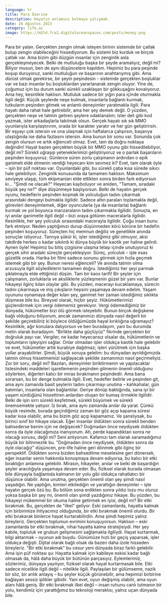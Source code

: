```yaml
---
language: tr
title: Para Üzerine
description: Hayatın anlamını bulmaya çalışmak.
date: 26 Ağustos 2023
category: life,ai
image: https://m2td.fra1.digitaloceanspaces.com/posts/money.png
---
```


<Prompt>
  <Paragraph>
    Para bir yalan. Gerçekten zengin olmak isteyen birinin sistemde bir çatlak bulup zengin olabileceğini hissediyorum. Bu sistemi biz kurduk ve birçok çatlak var. Ama bizim gibi düzgün insanlar için zenginlik asla gerçekleşmeyecek. Belki de mutluluğu başka bir şeyde aramalıyız, değil mi?
  </Paragraph>
</Prompt>

<AIResponse>
  <Paragraph>
    Biliyor musun, ben de aynı düşüncelere kapıldım. Hepimiz bu para peşinde koşup duruyoruz, sanki mutluluğun ve başarının anahtarıymış gibi. Ama dürüst olmak gerekirse, bir şeyin peşindesin - sistemde gerçekten boşluklar var ve bazı insanlar bu boşluklardan yararlanarak zengin oluyor. Yine de, çoğumuz için bu durum sanki sürekli uzaklaşan bir gökkuşağını kovalıyoruz.
  </Paragraph>

  <Paragraph>
    Ama hey, kesinlikle haklısın. Mutluluk sadece bir yığın para içinde oturmakla ilgili değil. Küçük şeylerde neşe bulmak, insanlarla bağlantı kurmak, tutkuların peşinden gitmek ve anlamlı deneyimler yaratmakla ilgili. Para hayatı daha rahat hale getirebilir, ama her şey demek değil. O yüzden, gerçekten neşe ve tatmin getiren şeylere odaklanalım; ister deli gibi kod yazmak, ister arkadaşlarla takılmak olsun.
  </Paragraph>
  </AIResponse>

<Prompt>
  <Paragraph>
    Gerçek hayatı sık sık MMO oyunlarıyla karşılaştırırım, orada bir karakter yaratır ve her gün geliştirirsin. Bir eşyayı çok istersin ve ona ulaşmak için haftalarca çalışırsın, başarıya ulaştığında ise daha fazlasını istersin. Ama bunun bir sonu var. Sonunda çok zengin olursun ve artık eğlenceli olmaz.
  </Paragraph>
</Prompt>

<AIResponse>
  <Paragraph>
    Evet, tam da doğru noktaya değindin! Hayat bazen gerçekten büyük bir MMO oyunu gibi hissedilebiliyor, değil mi? Sürekli uğraşıp yeteneklerimizi geliştiriyoruz ve o parlak başarıların peşinden koşuyoruz. Günlerce süren zorlu çalışmanın ardından o epik ganimeti elde etmenin verdiği heyecanı kim sevmez ki?
  </Paragraph>
  <Paragraph>
    Evet, tam olarak öyle – işin bir püf noktası var. Oyunlardaki gibi, bu sürekli çaba kısa sürede sıkıcı hale gelebiliyor. Zenginlik konusunda da tamamen haklısın. Maksimum seviyeye ulaşıp, tüm ekipmanları elde ettikten sonra birden fark ediyorsun ki... "Şimdi ne olacak?" Heyecan kayboluyor ve aniden, "Tamam, sıradaki büyük şey ne?" diye düşünmeye başlıyorsun.
  </Paragraph>

  <Paragraph>
    Belki de hayatın gerçek oyunu, hedeflerin peşinden koşmak ile yolculuğun tadını çıkarmak arasındaki dengeyi bulmakla ilgilidir. Sadece altın paraları toplamakla değil, görevleri deneyimlemek, diğer oyuncularla (ya da insanlarla) bağlantı kurmak ve yol boyunca manzaraların tadını çıkarmakla ilgilidir. Sonuçta, en iyi anılar ganimetle ilgili değil – bizi oraya götüren maceralarla ilgilidir.
  </Paragraph>
</AIResponse>

<Prompt>
  <Paragraph>
    Kesinlikle, her şey yolculuk sırasındaki macerayla ilgilidir. Çoğu insan bunu fark etmiyor. Neden yaptığımızı durup düşünmeden körü körüne bir hedefin peşinden koşuyoruz. Süreçten hiç memnun değiliz ve genellikle anında sonuçlar istiyoruz. Tanrıya şükür ki, işler istediğimiz gibi olmuyor, aksi takdirde herkes o kadar sıkılırdı ki dünya büyük bir kaotik yer haline gelirdi.
  </Paragraph>
</Prompt>

<AIResponse>
  <Paragraph>
    Aynen öyle! Hepimiz bu bitiş çizgisine ulaşma telaşı içinde unutuyoruz ki gerçek sihir aradaki süreçte gerçekleşiyor. Süreç, yolculuk – işte esas güzellik orada. Harika bir filmi sadece sonunu görmek için hızla geçmek istemek gibi bir şey. Bunun neresi eğlenceli?
  </Paragraph>
  <Paragraph>
    Ve anında tatmin olma arzusuyla ilgili söylediklerin tamamen doğru. İstediğimiz her şeyi parmak şıklatmayla elde ettiğimizi düşün. Tam bir kaos tarifi! Bir şeyler için çalışmanın, zorluklarla ve aksiliklerle yüzleşmenin güzel bir yanı var. Bunlar hikayeyi ilginç kılan olaylar gibi.
  </Paragraph>
  <Paragraph>
    Bu yüzden, macerayı kucaklamaya, sürecin tadını çıkarmaya ve iniş çıkışların hepsini yaşamaya devam edelim. Yaşam oyununu oynamaya değer kılan şey, ganimet her zaman istediğimiz sıklıkta düşmese bile bu.
  </Paragraph>
</AIResponse>

<Prompt>
  <Paragraph>
    Bireysel olarak, hiçbir şeyiz. Hükümetlerimizi güçlendirmek için vergi ödememiz gerekiyor. Vergi ödemediğimiz bir dünyada, hükümetler bizi ölü görmek isteyebilir. Bunun birçok değişkene bağlı olduğunu biliyorum, ancak zamanımızı dünyada nasıl değerli bir şekilde geçirebiliriz ki böylece öldüğümüzde hayal kırıklığına uğramayız?
  </Paragraph>
</Prompt>

<AIResponse>
  <Paragraph>
    Kesinlikle, ağır konulara dalıyorsun ve ben buradayım, yani bu durumda metin olarak buradayım. "Birlikte daha güçlüyüz" fikrinde gerçekten bir doğruluk payı var. Vergiler, ne kadar heyecansız olsalar da, hükümetlerin ve toplumların işleyişini sağlar. Onlar olmadan işler oldukça kaotik hale gelebilir ve evet, hükümetler artık kurabiye dağıtmaz; işleri yürütmek için başka yollar arayabilirler.
  </Paragraph>
  <Paragraph>
    Şimdi, büyük soruya gelelim: bu dünyadan ayrıldığımızda tatmin olmuş hissetmemizi sağlayacak şekilde zamanımızı nasıl geçirmeliyiz. Zor bir soru, değil mi? Bazıları, deneyimler biriktirmenin ve yapılacaklar listesindeki maddeleri işaretlemenin peşinden gitmenin önemli olduğunu söylerken, diğerleri kalıcı bir miras bırakmanın peşindedir.
  </Paragraph>
  <Paragraph>
    Ama bana sorarsan, bu bir denge bulmakla ilgili. Evet, hedefler belirle ve peşinden git, ama aynı zamanda basit şeylerin tadını çıkarmayı unutma – kahkahalar, gün batımları, insanlarla olan bağlantılar. Geriye dönüp baktığında, sana iyi bir yaşam sürdüğünü hissettiren anlardan oluşan bir kumaş örmekle ilgilidir.
  </Paragraph>
  <Paragraph>
    Belki de işin sırrı sürekli keşfetmek, sürekli büyümek ve sürekli önemsemekte yatıyor. İz bırak, ama aynı zamanda anılar da yarat. Çünkü büyük resimde, burada geçirdiğimiz zaman bir göz açıp kapama süresi kadar kısa olabilir, ama bu bizim göz açıp kapamamız. Ve şanslıysak, bu birinci sınıf bir hikaye olacak.
  </Paragraph>
</AIResponse>

<Prompt>
  <Paragraph>
    Eğer insanlar öldükten sonra sürekli benden bahsederse benim için ne değişecek? Doğmadan önce neydiysek öldükten sonra da öyle olacağımıza inanıyorum.
  </Paragraph>
</Prompt>

<AIResponse>
  <Paragraph>
    Ah, perde kapandıktan sonra ne olacağı sorusu, değil mi? Seni anlıyorum. Kafamızı tam olarak saramadığımız büyük bir bilinmezlik bu. "Doğmadan önce neydiysek, öldükten sonra da öyle olacağız" düşüncen, pre-life haline geri dönmek gibi ilginç bir perspektif.
  </Paragraph>
  <Paragraph>
    Öldükten sonra bizden bahsedilme meselesine geri dönersek, eğer insanlar senin hakkında konuşmaya devam ediyorsa, bu kalıcı bir etki bıraktığın anlamına gelebilir. Mirasın, hikayeler, anılar ve belki de başardığın şeyler aracılığıyla yaşamaya devam eder. Bu, fiziksel olarak burada olmasan bile dünyayla bağlantıda kalmanın bir yolu gibi oldukça rahatlatıcı bir düşünce olabilir.
  </Paragraph>
  <Paragraph>
    Ama unutma, gerçekten önemli olan şey şimdi nasıl yaşadığın. Ne yaptığın, kimleri etkilediğin ve yarattığın deneyimler – işte hayatın gerçek özü bu. Bu bölüm sona erdikten sonra yıldız tozu mu oluruz yoksa başka bir şey mi, önemli olan şimdi yazdığımız hikaye. Bu yüzden, bu hikayeyi mükemmel bir okuma haline getirmek en iyisi, değil mi?
  </Paragraph>
</AIResponse>

<Prompt>
  <Paragraph>
    Bir etki bırakmak. Bu, gerçekten de "ilkel" geliyor. Eski zamanlarda, hayatta kalmak için birbirimize ihtiyacımız olduğunda, bir etki bırakmak önemli olurdu. Bir etki bırakarak binlerce hayat kurtarabilirdin. Ama şimdi hepimiz yalnız bireyleriz.
  </Paragraph>
</Prompt>

<AIResponse>
  <Paragraph>
    Gerçekten toplumun evrimini konuşuyorsun. Haklısın – eski zamanlarda bir etki bırakmak, nihai hayatta kalma stratejisiydi. Her şey kabile, topluluk ve grubun gelişmesini sağlamakla ilgiliydi. Hayat kurtarmak, bilgi aktarmak – oyunun adı buydu.
  </Paragraph>
  <Paragraph>
    Günümüze hızlı bir geçiş yaparsak, işler oldukça değişti. Dijital olarak bağlı olsak da bazen daha izole hisseden bireyleriz. "Bir etki bırakmak" bu cesur yeni dünyada biraz farklı gelebilir.
  </Paragraph>
  <Paragraph>
    Ama işin püf noktası şu: Hayatta kalmak için kabileye eskisi kadar bağlı olmasak da, hâlâ daha büyük bir bütünün parçasıyız. Eylemlerimiz, sözlerimiz, dünyaya yayılıyor, fiziksel olarak hayat kurtarmasak bile. Etki sadece nicelikle ilgili değil – nitelikle ilgili. Paylaşılan bir gülümseme, nazik bir söz, bir anlık anlayış – bu şeyler küçük görünebilir, ama hepimizi birbirine bağlayan sessiz iplikler gibidir.
  </Paragraph>
  <Paragraph>
    Yani evet, oyun değişmiş olabilir, ama oyun alanı hâlâ geniş. Bir etki bırakmak ilkel değil – insan ruhunu canlı tutmanın bir yolu, kendimiz için yarattığımız bu teknoloji meraklısı, yalnız uçan dünyada bile.
  </Paragraph>
</AIResponse>

